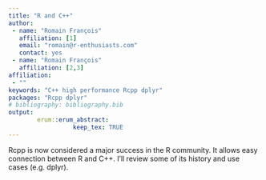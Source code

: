 ```yaml
---
title: "R and C++"
author:
 - name: "Romain François"
   affiliation: [1]
   email: "romain@r-enthusiasts.com"
   contact: yes
 - name: "Romain François"
   affiliation: [2,3]
affiliation:
 - ""
keywords: "C++ high performance Rcpp dplyr"
packages: "Rcpp dplyr"
# bibliography: bibliography.bib
output:  
        erum::erum_abstract:
                  keep_tex: TRUE
---
```


Rcpp is now considered a major success in the R community. It allows
easy connection between R and C++. I'll review some of its history and
use cases (e.g. dplyr).

<!--  -->
<!--  -->
<!--  -->
